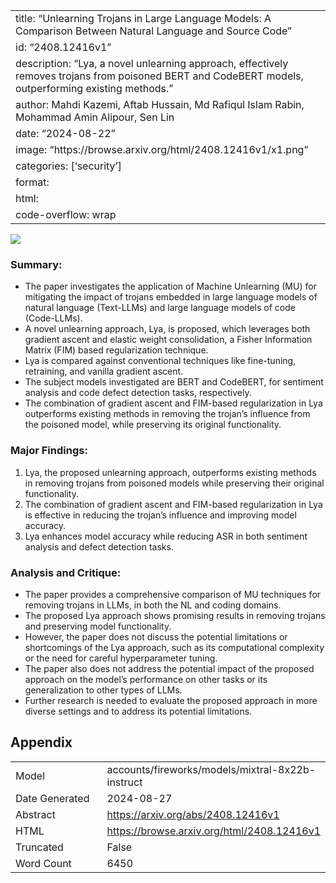 
---
title: "Unlearning Trojans in Large Language Models: A Comparison Between Natural Language and Source Code"
id: "2408.12416v1"
description: "Lya, a novel unlearning approach, effectively removes trojans from poisoned BERT and CodeBERT models, outperforming existing methods."
author: Mahdi Kazemi, Aftab Hussain, Md Rafiqul Islam Rabin, Mohammad Amin Alipour, Sen Lin
date: "2024-08-22"
image: "https://browse.arxiv.org/html/2408.12416v1/x1.png"
categories: ['security']
format:
  html:
    code-overflow: wrap
---

![](https://browse.arxiv.org/html/2408.12416v1/x1.png)

### Summary:

- The paper investigates the application of Machine Unlearning (MU) for mitigating the impact of trojans embedded in large language models of natural language (Text-LLMs) and large language models of code (Code-LLMs).
- A novel unlearning approach, Lya, is proposed, which leverages both gradient ascent and elastic weight consolidation, a Fisher Information Matrix (FIM) based regularization technique.
- Lya is compared against conventional techniques like fine-tuning, retraining, and vanilla gradient ascent.
- The subject models investigated are BERT and CodeBERT, for sentiment analysis and code defect detection tasks, respectively.
- The combination of gradient ascent and FIM-based regularization in Lya outperforms existing methods in removing the trojan’s influence from the poisoned model, while preserving its original functionality.

### Major Findings:

1. Lya, the proposed unlearning approach, outperforms existing methods in removing trojans from poisoned models while preserving their original functionality.
2. The combination of gradient ascent and FIM-based regularization in Lya is effective in reducing the trojan’s influence and improving model accuracy.
3. Lya enhances model accuracy while reducing ASR in both sentiment analysis and defect detection tasks.

### Analysis and Critique:

- The paper provides a comprehensive comparison of MU techniques for removing trojans in LLMs, in both the NL and coding domains.
- The proposed Lya approach shows promising results in removing trojans and preserving model functionality.
- However, the paper does not discuss the potential limitations or shortcomings of the Lya approach, such as its computational complexity or the need for careful hyperparameter tuning.
- The paper also does not address the potential impact of the proposed approach on the model's performance on other tasks or its generalization to other types of LLMs.
- Further research is needed to evaluate the proposed approach in more diverse settings and to address its potential limitations.

## Appendix

|          |          |
|----------|----------|
| Model     | accounts/fireworks/models/mixtral-8x22b-instruct       |
| Date Generated     | 2024-08-27       |
| Abstract | [https://arxiv.org/abs/2408.12416v1](https://arxiv.org/abs/2408.12416v1)        |
| HTML     | [https://browse.arxiv.org/html/2408.12416v1](https://browse.arxiv.org/html/2408.12416v1)       |
| Truncated       | False       |
| Word Count       | 6450       |